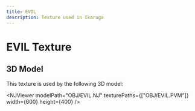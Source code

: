 ```yaml
---
title: EVIL
description: Texture used in Ikaruga
---
```



# EVIL Texture

<PVMViewer
  client:load
  filePath="OBJ/EVIL.PVM"
/>


## 3D Model

This texture is used by the following 3D model:

<NJViewer 
  modelPath="OBJ/EVIL.NJ" 
  texturePaths={["OBJ/EVIL.PVM"]}
  width={600}
  height={400}
/>

